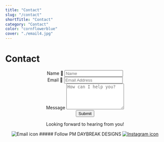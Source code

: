 ```yaml
---
title: "Contact"
slug: "/contact"
shortTitle: "Contact"
category: "Contact"
color: "cornflowerblue"
cover: "./email4.jpg"
---
```


# Contact

<div style={{ 
  margin: '0 auto', 
  maxWidth: '800px', 
  padding: '2rem', 
  fontFamily: 'Calibri', 
  backgroundColor: '#F8F8F8',
  borderRadius: '10px',
  boxShadow: '0px 2px 10px rgba(0, 0, 0, 0.1)' 
}}>
  <center>
    <form action="https://formsubmit.co/pmb.html@gmail.com" method="POST">
      <input type="hidden" id="_next" value="https://day-break.netlify.app/about/"/>  
      <input type="hidden" id="_subject" value="New Email!"/>
      <div style={{ marginBottom: '1rem' }}>
        <label style={{ fontWeight: 'bold', display: 'block' }} for="name">Name 🤖 </label>
        <input style={{ padding: '0.5rem', width: '100%', border: '2px solid #ccc', borderRadius: '4px' }} name="name" type="text" placeholder="Name" required/>
      </div>
      <div style={{ marginBottom: '1rem' }}>
        <label style={{ fontWeight: 'bold', display: 'block' }} for="emailAddress">Email 📧 </label>
        <input style={{ padding: '0.5rem', width: '100%', border: '2px solid #ccc', borderRadius: '4px' }} name="emailAddress" type="email" placeholder="Email Address" required/>
      </div>
      <div style={{ marginBottom: '1rem' }}>
        <label style={{ fontWeight: 'bold', display: 'block' }} for="message">Message</label>
        <textarea style={{ padding: '0.5rem', width: '100%', border: '2px solid #ccc', borderRadius: '4px', resize: 'none' }} name="message" type="text" placeholder="How can I help you?" rows="5" required></textarea>
      </div>
      <div class="d-grid">
        <button class="btn btn-primary btn-lg" type="submit" style={{ fontWeight: 'bold' }}>Submit</button>
      </div>
    </form>
    <p style={{ fontWeight: 'bold', marginTop: '1rem' }}>Looking forward to hearing from you! </p>
    <img src="https://www.sgvirtualoffice.com/wp-content/uploads/2019/04/mail-forwarding-600x600.jpg" alt="Email icon" style={{ maxWidth: '100%', margin: '1rem 0' }} />
    ##### Follow PM DAYBREAK DESIGNS
    <a href="https://www.instagram.com/pm.daybreak/"><img src="https://cdn-icons-png.flaticon.com/512/87/87390.png" alt="Instagram icon" style={{ height: '1.5rem', marginLeft: '0.5rem' }} /></a>

  </center>
</div>